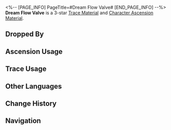 <%-- [PAGE_INFO]
PageTitle=#Dream Flow Valve#
[END_PAGE_INFO] --%>
{{Item Infobox
|id          = 114002
|image       = Item Dream Flow Valve.png
|type        = Trace Material
|type2       = Character Ascension Material
|invCategory = Upgrade Materials
|rarity      = 3
|effect      = 
|description = A control component for Dreamscape creations. Normal material used for enhancement.
|source1     = [[Dreamjolt Troupe at Equilibrium Level 2 or higher]]
|source2     = [[Omni-Synthesizer]] &mdash; Material Synthesis
|source3     = [[Simulated Universe]] enemies
|source4     = [[Omni-Synthesizer]] &mdash; Material Exchange
}}
{{Description|A dream-building device that regulates desires and controls the Dreamscape creations' emotions.<br /><br />''"If this device fails, you will get a member of the Dreamjolt Troupe."''}}
'''Dream Flow Valve''' is a 3-star [[Trace Material]] and [[Character Ascension Material]].

==Dropped By==
{{Dropped By}}

==Ascension Usage==
{{Ascension Usage}}

==Trace Usage==
{{Trace Usage}}

==Other Languages==
{{Other Languages
|en   = Dream Flow Valve
|zhs  = 流梦阀门
|zht  = 流夢閥門
|ja   = ドリームフローバルブ
|ko   = 꿈 흐름 밸브
|es   = Válvula del flujo de sueños
|fr   = Valve de débit onirique
|ru   = Клапан потока сновидений
|th   = Dream Flow Valve
|vi   = Van Dòng Chảy Giấc Mơ
|de   = Traumflussventil
|id   = Dream Flow Valve
|pt   = Válvula de Fluxo de Sonhos
}}

==Change History==
{{Change History|2.0}}

==Navigation==
{{Upgrade Material Navbox}}